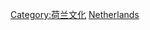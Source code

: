 {{Commonscat|Cinema of the Netherlands}}

[[Category:荷兰文化|Category:荷兰文化]]
[[Category:欧洲各国电影|Netherlands]]